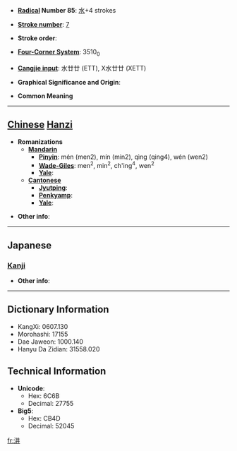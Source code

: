 * '''[[Wiktionary:Chinese radical index| Radical]] Number 85''': [[Wiktionary:Chinese radical index 水|水]]+4 strokes

* '''[[Wiktionary:Chinese total strokes index|Stroke number]]''': [[Wiktionary:Chinese total strokes index 7|7]]

* '''Stroke order''': 

* '''[[Wiktionary:Chinese four corner index|Four-Corner System]]''': 3510<sub>0</sub>

* '''[[Wiktionary:Chinese Cangjie index|Cangjie input]]''': 水廿廿 (ETT), X水廿廿 (XETT)

* '''Graphical Significance and Origin''': 

* '''Common Meaning'''

----

== [[Chinese]] [[Hanzi]] ==

* '''Romanizations'''
** '''[[Mandarin]]'''
*** '''[[Pinyin]]''': mén (men2), mín (min2), qìng (qing4), wén (wen2)
*** '''[[Wade-Giles]]''': men<sup>2</sup>, min<sup>2</sup>, ch'ing<sup>4</sup>, wen<sup>2</sup>
*** '''[[Yale]]''': 
** '''[[Cantonese]]'''
*** '''[[Jyutping]]''':
*** '''[[Penkyamp]]''': 
*** '''[[Yale]]''': 

* '''Other info''': 

----

==Japanese==
===[[Kanji]]===
{{kanji|on readings=[[けい]] (kei), [[きょう]] (kyō), [[せい]] (sei), [[じょう]] (jō)
|kun readings=
}}

* '''Other info''':  

----

== Dictionary Information ==

* KangXi: 0607.130
* Morohashi: 17155
* Dae Jaweon: 1000.140
* Hanyu Da Zidian: 31558.020

== Technical Information ==

* '''Unicode''':
** Hex: 6C6B
** Decimal: 27755
* '''Big5''':
** Hex: CB4D
** Decimal: 52045

[[fr:汫]]